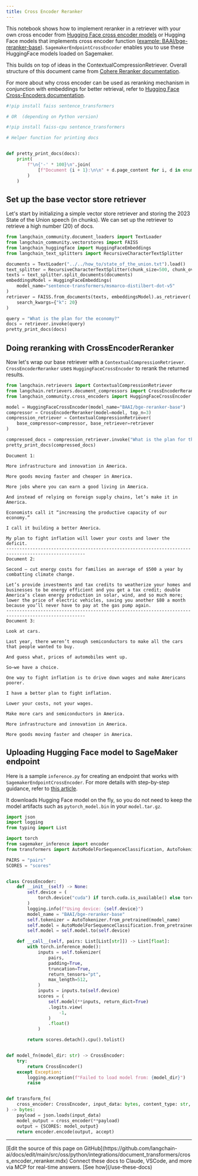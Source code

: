 ```yaml
---
title: Cross Encoder Reranker
---
```


This notebook shows how to implement reranker in a retriever with your own cross encoder from [Hugging Face cross encoder models](https://huggingface.co/cross-encoder) or Hugging Face models that implements cross encoder function ([example: BAAI/bge-reranker-base](https://huggingface.co/BAAI/bge-reranker-base)). `SagemakerEndpointCrossEncoder` enables you to use these HuggingFace models loaded on Sagemaker.

This builds on top of ideas in the ContextualCompressionRetriever. Overall structure of this document came from [Cohere Reranker documentation](/oss/python/integrations/retrievers/cohere-reranker).

For more about why cross encoder can be used as reranking mechanism in conjunction with embeddings for better retrieval, refer to [Hugging Face Cross-Encoders documentation](https://www.sbert.net/examples/applications/cross-encoder/README.html).

```python
#!pip install faiss sentence_transformers

# OR  (depending on Python version)

#!pip install faiss-cpu sentence_transformers
```

```python
# Helper function for printing docs


def pretty_print_docs(docs):
    print(
        f"\n{'-' * 100}\n".join(
            [f"Document {i + 1}:\n\n" + d.page_content for i, d in enumerate(docs)]
        )
    )
```

## Set up the base vector store retriever

Let's start by initializing a simple vector store retriever and storing the 2023 State of the Union speech (in chunks). We can set up the retriever to retrieve a high number (20) of docs.

```python
from langchain_community.document_loaders import TextLoader
from langchain_community.vectorstores import FAISS
from langchain_huggingface import HuggingFaceEmbeddings
from langchain_text_splitters import RecursiveCharacterTextSplitter

documents = TextLoader("../../how_to/state_of_the_union.txt").load()
text_splitter = RecursiveCharacterTextSplitter(chunk_size=500, chunk_overlap=100)
texts = text_splitter.split_documents(documents)
embeddingsModel = HuggingFaceEmbeddings(
    model_name="sentence-transformers/msmarco-distilbert-dot-v5"
)
retriever = FAISS.from_documents(texts, embeddingsModel).as_retriever(
    search_kwargs={"k": 20}
)

query = "What is the plan for the economy?"
docs = retriever.invoke(query)
pretty_print_docs(docs)
```

## Doing reranking with CrossEncoderReranker

Now let's wrap our base retriever with a `ContextualCompressionRetriever`. `CrossEncoderReranker` uses `HuggingFaceCrossEncoder` to rerank the returned results.

```python
from langchain.retrievers import ContextualCompressionRetriever
from langchain.retrievers.document_compressors import CrossEncoderReranker
from langchain_community.cross_encoders import HuggingFaceCrossEncoder

model = HuggingFaceCrossEncoder(model_name="BAAI/bge-reranker-base")
compressor = CrossEncoderReranker(model=model, top_n=3)
compression_retriever = ContextualCompressionRetriever(
    base_compressor=compressor, base_retriever=retriever
)

compressed_docs = compression_retriever.invoke("What is the plan for the economy?")
pretty_print_docs(compressed_docs)
```

```output
Document 1:

More infrastructure and innovation in America.

More goods moving faster and cheaper in America.

More jobs where you can earn a good living in America.

And instead of relying on foreign supply chains, let’s make it in America.

Economists call it “increasing the productive capacity of our economy.”

I call it building a better America.

My plan to fight inflation will lower your costs and lower the deficit.
----------------------------------------------------------------------------------------------------
Document 2:

Second – cut energy costs for families an average of $500 a year by combatting climate change.

Let’s provide investments and tax credits to weatherize your homes and businesses to be energy efficient and you get a tax credit; double America’s clean energy production in solar, wind, and so much more;  lower the price of electric vehicles, saving you another $80 a month because you’ll never have to pay at the gas pump again.
----------------------------------------------------------------------------------------------------
Document 3:

Look at cars.

Last year, there weren’t enough semiconductors to make all the cars that people wanted to buy.

And guess what, prices of automobiles went up.

So—we have a choice.

One way to fight inflation is to drive down wages and make Americans poorer.

I have a better plan to fight inflation.

Lower your costs, not your wages.

Make more cars and semiconductors in America.

More infrastructure and innovation in America.

More goods moving faster and cheaper in America.
```

## Uploading Hugging Face model to SageMaker endpoint

Here is a sample `inference.py` for creating an endpoint that works with `SagemakerEndpointCrossEncoder`. For more details with step-by-step guidance, refer to [this article](https://huggingface.co/blog/kchoe/deploy-any-huggingface-model-to-sagemaker).

It downloads Hugging Face model on the fly, so you do not need to keep the model artifacts such as `pytorch_model.bin` in your `model.tar.gz`.

```python
import json
import logging
from typing import List

import torch
from sagemaker_inference import encoder
from transformers import AutoModelForSequenceClassification, AutoTokenizer

PAIRS = "pairs"
SCORES = "scores"


class CrossEncoder:
    def __init__(self) -> None:
        self.device = (
            torch.device("cuda") if torch.cuda.is_available() else torch.device("cpu")
        )
        logging.info(f"Using device: {self.device}")
        model_name = "BAAI/bge-reranker-base"
        self.tokenizer = AutoTokenizer.from_pretrained(model_name)
        self.model = AutoModelForSequenceClassification.from_pretrained(model_name)
        self.model = self.model.to(self.device)

    def __call__(self, pairs: List[List[str]]) -> List[float]:
        with torch.inference_mode():
            inputs = self.tokenizer(
                pairs,
                padding=True,
                truncation=True,
                return_tensors="pt",
                max_length=512,
            )
            inputs = inputs.to(self.device)
            scores = (
                self.model(**inputs, return_dict=True)
                .logits.view(
                    -1,
                )
                .float()
            )

        return scores.detach().cpu().tolist()


def model_fn(model_dir: str) -> CrossEncoder:
    try:
        return CrossEncoder()
    except Exception:
        logging.exception(f"Failed to load model from: {model_dir}")
        raise


def transform_fn(
    cross_encoder: CrossEncoder, input_data: bytes, content_type: str, accept: str
) -> bytes:
    payload = json.loads(input_data)
    model_output = cross_encoder(**payload)
    output = {SCORES: model_output}
    return encoder.encode(output, accept)
```

---

<Callout icon="pen-to-square" iconType="regular">
    [Edit the source of this page on GitHub](https://github.com/langchain-ai/docs/edit/main/src/oss/python/integrations/document_transformers/cross_encoder_reranker.mdx)
</Callout>
<Tip icon="terminal" iconType="regular">
    Connect these docs to Claude, VSCode, and more via MCP for    real-time answers. [See how](/use-these-docs)
</Tip>

